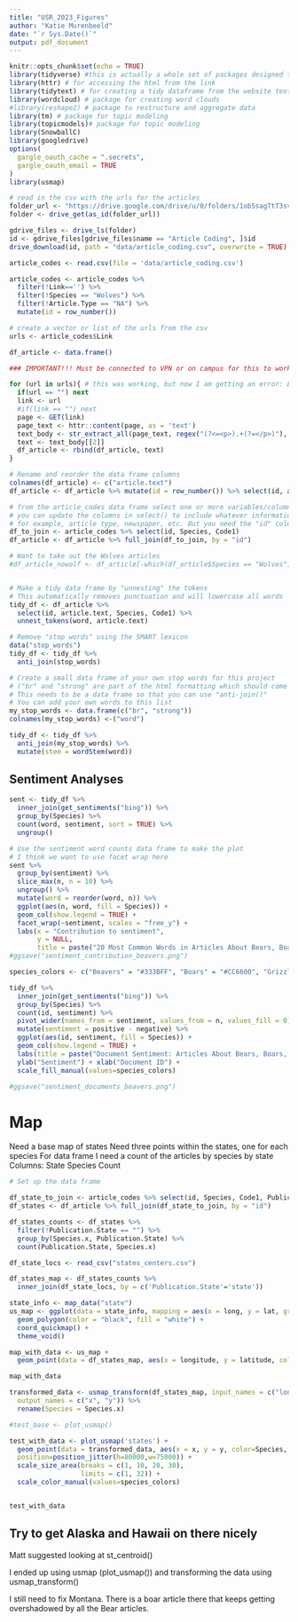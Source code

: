 ```yaml
---
title: "USR_2023_Figures"
author: "Katie Murenbeeld"
date: "`r Sys.Date()`"
output: pdf_document
---
```


```r
knitr::opts_chunk$set(echo = TRUE)
library(tidyverse) #this is actually a whole set of packages designed to different data manipulation tasks. We rely on the dplyr package alot for organizing data and the stringr package for dealing with text
library(httr) # for accessing the html from the link
library(tidytext) # for creating a tidy dataframe from the website text data
library(wordcloud) # package for creating word clouds
#library(reshape2) # package to restructure and aggregate data
library(tm) # package for topic modeling
library(topicmodels)# package for topic modeling
library(SnowballC)
library(googledrive)
options(
  gargle_oauth_cache = ".secrets",
  gargle_oauth_email = TRUE
)
library(usmap)
```

```r
# read in the csv with the urls for the articles
folder_url <- "https://drive.google.com/drive/u/0/folders/1ob5sagTtT3svhc7ZKeemd9TiAq1_MsCL"
folder <- drive_get(as_id(folder_url))

gdrive_files <- drive_ls(folder)
id <- gdrive_files[gdrive_files$name == "Article Coding", ]$id
drive_download(id, path = "data/article_coding.csv", overwrite = TRUE)

article_codes <- read.csv(file = 'data/article_coding.csv')
```

```r
article_codes <- article_codes %>% 
  filter(!Link=='') %>% 
  filter(!Species == "Wolves") %>%
  filter(!Article.Type == "NA") %>%
  mutate(id = row_number())

# create a vector or list of the urls from the csv
urls <- article_codes$Link
```

```r
df_article <- data.frame()

### IMPORTANT!!! Must be connected to VPN or on campus for this to work! ###

for (url in urls){ # this was working, but now I am getting an error: Error in content(page, as = "text"): unused argument ("text")
  if(url == "") next
  link <- url
  #if(link == "") next
  page <- GET(link)
  page_text <- httr::content(page, as = 'text')
  text_body <- str_extract_all(page_text, regex("(?<=<p>).+(?=</p>)"), simplify = TRUE) 
  text <- text_body[[2]]
  df_article <- rbind(df_article, text)
}

# Rename and reorder the data frame columns
colnames(df_article) <- c("article.text")
df_article <- df_article %>% mutate(id = row_number()) %>% select(id, article.text)

```

```r
# from the article_codes data frame select one or more variables/columns you would like to join to df_article
# you can update the columns in select() to include whatever information you'd like
# for example, article type, newspaper, etc. But you need the "id" column so that you can "join" the 2 data frames
df_to_join <- article_codes %>% select(id, Species, Code1) 
df_article <- df_article %>% full_join(df_to_join, by = "id")
```

```r
# Want to take out the Wolves articles
#df_article_nowolf <- df_article[-which(df_article$Species == "Wolves"), ]


# Make a tidy data frame by "unnesting" the tokens
# This automatically removes punctuation and will lowercase all words
tidy_df <- df_article %>% 
  select(id, article.text, Species, Code1) %>%
  unnest_tokens(word, article.text)

# Remove "stop words" using the SMART lexicon 
data("stop_words")
tidy_df <- tidy_df %>%
  anti_join(stop_words)

# Create a small data frame of your own stop words for this project 
# ("br" and "strong" are part of the html formatting which should come out before making tidy df!)
# This needs to be a data frame so that you can use "anti-join()"
# You can add your own words to this list
my_stop_words <- data.frame(c("br", "strong")) 
colnames(my_stop_words) <-("word")

tidy_df <- tidy_df %>%
  anti_join(my_stop_words) %>% 
  mutate(stem = wordStem(word))

```

## Sentiment Analyses

```r
sent <- tidy_df %>%
  inner_join(get_sentiments("bing")) %>%
  group_by(Species) %>%
  count(word, sentiment, sort = TRUE) %>%
  ungroup()

# Use the sentiment word counts data frame to make the plot
# I think we want to use facet wrap here
sent %>%
  group_by(sentiment) %>%
  slice_max(n, n = 10) %>%
  ungroup() %>%
  mutate(word = reorder(word, n)) %>%
  ggplot(aes(n, word, fill = Species)) +
  geom_col(show.legend = TRUE) + 
  facet_wrap(~sentiment, scales = "free_y") +
  labs(x = "Contribution to sentiment", 
       y = NULL,
       title = paste("20 Most Common Words in Articles About Bears, Boars, and Beavers"))
#ggsave("sentiment_contribution_beavers.png")

species_colors <- c("Beavers" = "#333BFF", "Boars" = "#CC6600", "Grizzly Bear" = "#9633FF")

tidy_df %>%
  inner_join(get_sentiments("bing")) %>%
  group_by(Species) %>%
  count(id, sentiment) %>%
  pivot_wider(names_from = sentiment, values_from = n, values_fill = 0) %>%
  mutate(sentiment = positive - negative) %>% 
  ggplot(aes(id, sentiment, fill = Species)) + 
  geom_col(show.legend = TRUE) + 
  labs(title = paste("Document Sentiment: Articles About Bears, Boars, and Beavers")) + 
  ylab("Sentiment") + xlab("Document ID") + 
  scale_fill_manual(values=species_colors)

#ggsave("sentiment_documents_beavers.png")

```

# Map 
Need a base map of states
Need three points within the states, one for each species
For data frame I need a count of the articles by species by state
  Columns: State Species Count
  
```r

# Set up the data frame

df_state_to_join <- article_codes %>% select(id, Species, Code1, Publication.State) 
df_states <- df_article %>% full_join(df_state_to_join, by = "id")

df_states_counts <- df_states %>%
  filter(!Publication.State == "") %>%
  group_by(Species.x, Publication.State) %>%
  count(Publication.State, Species.x)

df_state_locs <- read_csv("states_centers.csv")

df_states_map <- df_states_counts %>%
  inner_join(df_state_locs, by = c('Publication.State'='state'))

```

```r
state_info <- map_data("state")
us_map <- ggplot(data = state_info, mapping = aes(x = long, y = lat, group = group)) + 
  geom_polygon(color = "black", fill = "white") + 
  coord_quickmap() + 
  theme_void()

map_with_data <- us_map + 
  geom_point(data = df_states_map, aes(x = longitude, y = latitude, color=Species.x, size=n, group = n), position=position_jitter(h=0.75,w=0.75))

map_with_data
```

```r

transformed_data <- usmap_transform(df_states_map, input_names = c("longitude", "latitude"),
  output_names = c("x", "y")) %>%
  rename(Species = Species.x)

#test_base <- plot_usmap()

test_with_data <- plot_usmap('states') + 
  geom_point(data = transformed_data, aes(x = x, y = y, color=Species, size=n), 
  position=position_jitter(h=80000,w=75000)) + 
  scale_size_area(breaks = c(1, 10, 20, 30),
                  limits = c(1, 32)) + 
  scale_color_manual(values=species_colors)


test_with_data

```


## Try to get Alaska and Hawaii on there nicely

Matt suggested looking at st_centroid()

I ended up using usmap (plot_usmap()) and transforming the data using usmap_transform()

I still need to fix Montana. There is a boar article there that keeps getting overshadowed by all the Bear articles. 







